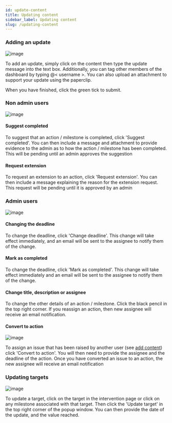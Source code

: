 ```yaml
---
id: update-content
title: Updating content
sidebar_label: Updating content
slug: /updating-content
---
```



### Adding an update

<div style={{textAlign: 'center'}}>

  ![image](assets/content-update.png)

</div>

To add an update, simply click on the content then type the update message into the text box. Additionally,
you can tag other members of the dashboard by typing @< username >. You can also
upload an attachment to support your update using the paperclip.

When you have finished, click the green tick to submit.


### Non admin users


<div style={{textAlign: 'center'}}>

  ![image](assets/requesting-changes.png)

</div>


#### Suggest completed

To suggest that an action / milestone is completed, click 'Suggest completed'.
You can then include a message and attachment to provide evidence to the admin as
to how the action / milestone has been completed. This will be pending until an
admin approves the suggestion


#### Request extension

To request an extension to an action, click 'Request extension'. You can then include
a message explaining the reason for the extension request. This request will be pending
until it is approved by an admin


### Admin users


<div style={{textAlign: 'center'}}>

  ![image](assets/change-deadline-completed.png)

</div>


#### Changing the deadline

To change the deadline, click 'Change deadline'. This change will take effect immediately,
and an email will be sent to the assignee to notify them of the change.


#### Mark as completed

To change the deadline, click 'Mark as completed'. This change will take effect immediately
and an email will be sent to the assignee to notify them of the change.


#### Change title, description or assignee

To change the other details of an action / milestone. Click the black pencil in
the top right corner. If you reassign an action, then new assignee will receive
an email notification.


#### Convert to action


<div style={{textAlign: 'center'}}>

  ![image](assets/convert-to-action.png)

</div>

To assign an issue that has been raised by another user (see [add content](add-content))
click 'Convert to action'. You will then need to provide the assignee and the deadline of
the action. Once you have converted an issue to an action, the new assignee will receive an email notification


### Updating targets


<div style={{textAlign: 'center'}}>

  ![image](assets/update-target.png)

</div>


To update a target, click on the target in the intervention page or click on
any milestone associated with that target. Then click the 'Update target' in the
top right corner of the popup window. You can then provide the date of the update,
and the value reached.